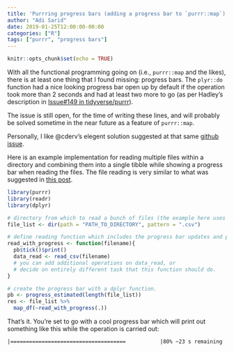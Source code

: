 ```yaml
---
title: 'Purrring progress bars (adding a progress bar to `purrr::map`)'
author: "Adi Sarid"
date: 2019-01-25T12:00:00-00:00
categories: ["R"]
tags: ["purrr", "progress bars"]
---
```


```r
knitr::opts_chunk$set(echo = TRUE)
```

With all the functional programming going on (i.e., `purrr::map` and the likes), there is at least one thing that I found missing: progress bars. The `plyr::do` function had a nice looking progress bar open up by default if the operation took more than 2 seconds and had at least two more to go (as per Hadley's description in [Issue#149 in tidyverse/purrr](https://github.com/tidyverse/purrr/issues/149)).

The issue is still open, for the time of writing these lines, and will probably be solved sometime in the near future as a feature of `purrr::map`.

Personally, I like @cderv's elegent solution suggested at that same [github issue](https://github.com/tidyverse/purrr/issues/149).

Here is an example implementation for reading multiple files within a directory and combining them into a single tibble while showing a progress bar when reading the files. The file reading is very similar to what was suggested in [this post](https://serialmentor.com/blog/2016/6/13/reading-and-combining-many-tidy-data-files-in-R).

```r
library(purrr)
library(readr)
library(dplyr)

# directory from which to read a bunch of files (the example here uses csv)
file_list <- dir(path = "PATH_TO_DIRECTORY", pattern = ".csv")

# define reading function which includes the progress bar updates and printing
read_with_progress <- function(filename){
  pb$tick()$print()
  data_read <- read_csv(filename)
  # you can add additional operations on data_read, or 
  # decide on entirely different task that this function should do.
}

# create the progress bar with a dplyr function. 
pb <- progress_estimated(length(file_list))
res <- file_list %>%
  map_df(~read_with_progress(.))
```

That's it. You're set to go with a cool progress bar which will print out something like this while the operation is carried out:
```
|=====================================           |80% ~23 s remaining
```

